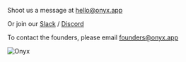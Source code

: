 Shoot us a message at [hello@onyx.app](mailto:hello@onyx.app)

Or join our [Slack](https://join.slack.com/t/onyx-dot-app/shared_invite/zt-34lu4m7xg-TsKGO6h8PDvR5W27zTdyhA)
/ [Discord](https://discord.gg/TDJ59cGV2X)

To contact the founders, please email [founders@onyx.app](mailto:hello@onyx.app)

![Onyx](/assets/logo/onyx_logo.svg)
